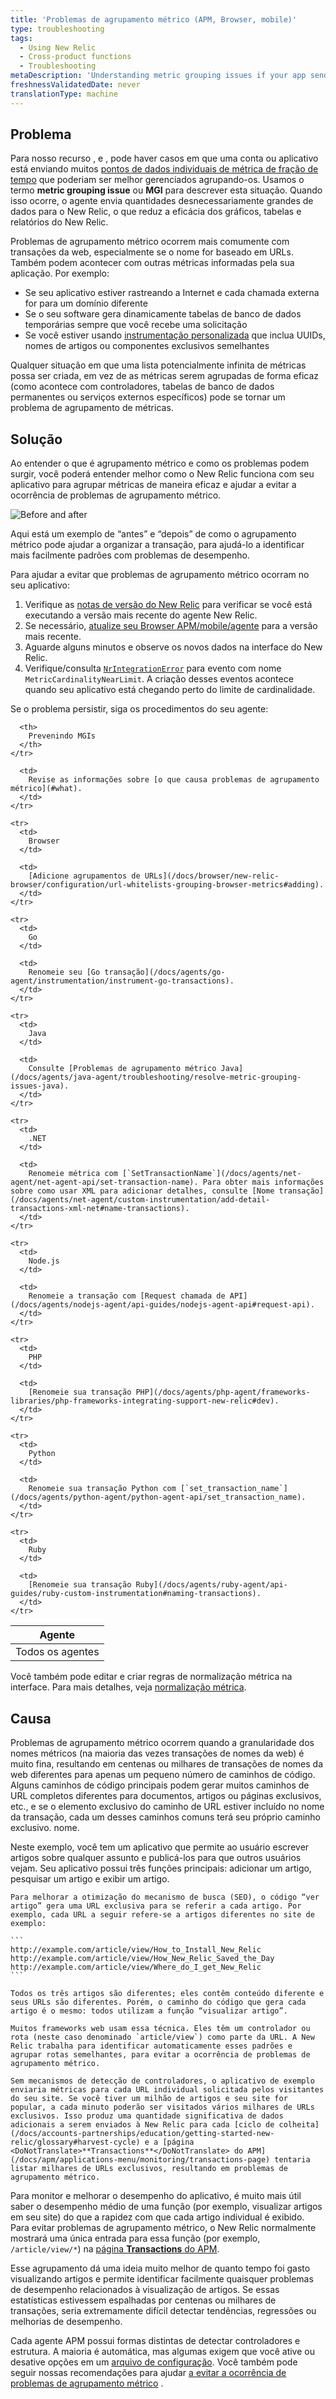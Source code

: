 ```yaml
---
title: 'Problemas de agrupamento métrico (APM, Browser, mobile)'
type: troubleshooting
tags:
  - Using New Relic
  - Cross-product functions
  - Troubleshooting
metaDescription: 'Understanding metric grouping issues if your app sends too many metrics to New Relic, preventing MGI from occurring, and troubleshooting steps.'
freshnessValidatedDate: never
translationType: machine
---
```



## Problema

Para nosso recurso <InlinePopover type="apm"/>, <InlinePopover type="browser"/>e <InlinePopover type="mobile"/>, pode haver casos em que uma conta ou aplicativo está enviando muitos [pontos de dados individuais de métrica de fração de tempo](/docs/data-analysis/metrics/analyze-your-metrics/data-collection-metric-timeslice-event-data#timeslice-data) que poderiam ser melhor gerenciados agrupando-os. Usamos o termo <DoNotTranslate>**metric grouping issue**</DoNotTranslate> ou <DoNotTranslate>**MGI**</DoNotTranslate> para descrever esta situação. Quando isso ocorre, o agente envia quantidades desnecessariamente grandes de dados para o New Relic, o que reduz a eficácia dos gráficos, tabelas e relatórios do New Relic.

Problemas de agrupamento métrico ocorrem mais comumente com transações da web, especialmente se o nome for baseado em URLs. Também podem acontecer com outras métricas informadas pela sua aplicação. Por exemplo:

* Se seu aplicativo estiver rastreando a Internet e cada chamada externa for para um domínio diferente
* Se o seu software gera dinamicamente tabelas de banco de dados temporárias sempre que você recebe uma solicitação
* Se você estiver usando [instrumentação personalizada](/docs/agents/manage-apm-agents/agent-metrics/custom-instrumentation) que inclua UUIDs, nomes de artigos ou componentes exclusivos semelhantes

Qualquer situação em que uma lista potencialmente infinita de métricas possa ser criada, em vez de as métricas serem agrupadas de forma eficaz (como acontece com controladores, tabelas de banco de dados permanentes ou serviços externos específicos) pode se tornar um problema de agrupamento de métricas.

## Solução

Ao entender o que é agrupamento métrico e como os problemas podem surgir, você poderá entender melhor como o New Relic funciona com seu aplicativo para agrupar métricas de maneira eficaz e ajudar a evitar a ocorrência de problemas de agrupamento métrico.

<img
  title=" Before and after"
  alt=" Before and after"
  src={solutionsMetricGrouping}
/>

<figcaption>
  Aqui está um exemplo de “antes” e “depois” de como o agrupamento métrico pode ajudar a organizar a transação, para ajudá-lo a identificar mais facilmente padrões com problemas de desempenho.
</figcaption>

Para ajudar a evitar que problemas de agrupamento métrico ocorram no seu aplicativo:

1. Verifique as [notas de versão do New Relic](/docs/release-notes) para verificar se você está executando a versão mais recente do agente New Relic.
2. Se necessário, [atualize seu Browser APM/mobile/agente](/docs/agents/manage-apm-agents/installation/update-new-relic-agent) para a versão mais recente.
3. Aguarde alguns minutos e observe os novos dados na interface do New Relic.
4. Verifique/consulta [`NrIntegrationError`](/docs/data-apis/manage-data/nrintegrationerror/) para evento com nome `MetricCardinalityNearLimit`. A criação desses eventos acontece quando seu aplicativo está chegando perto do limite de cardinalidade.

Se o problema persistir, siga os procedimentos do seu agente:

<table>
  <thead>
    <tr>
      <th>
        Agente
      </th>

      <th>
        Prevenindo MGIs
      </th>
    </tr>
  </thead>

  <tbody>
    <tr>
      <td>
        Todos os agentes
      </td>

      <td>
        Revise as informações sobre [o que causa problemas de agrupamento métrico](#what).
      </td>
    </tr>

    <tr>
      <td>
        Browser
      </td>

      <td>
        [Adicione agrupamentos de URLs](/docs/browser/new-relic-browser/configuration/url-whitelists-grouping-browser-metrics#adding).
      </td>
    </tr>

    <tr>
      <td>
        Go
      </td>

      <td>
        Renomeie seu [Go transação](/docs/agents/go-agent/instrumentation/instrument-go-transactions).
      </td>
    </tr>

    <tr>
      <td>
        Java
      </td>

      <td>
        Consulte [Problemas de agrupamento métrico Java](/docs/agents/java-agent/troubleshooting/resolve-metric-grouping-issues-java).
      </td>
    </tr>

    <tr>
      <td>
        .NET
      </td>

      <td>
        Renomeie métrica com [`SetTransactionName`](/docs/agents/net-agent/net-agent-api/set-transaction-name). Para obter mais informações sobre como usar XML para adicionar detalhes, consulte [Nome transação](/docs/agents/net-agent/custom-instrumentation/add-detail-transactions-xml-net#name-transactions).
      </td>
    </tr>

    <tr>
      <td>
        Node.js
      </td>

      <td>
        Renomeie a transação com [Request chamada de API](/docs/agents/nodejs-agent/api-guides/nodejs-agent-api#request-api).
      </td>
    </tr>

    <tr>
      <td>
        PHP
      </td>

      <td>
        [Renomeie sua transação PHP](/docs/agents/php-agent/frameworks-libraries/php-frameworks-integrating-support-new-relic#dev).
      </td>
    </tr>

    <tr>
      <td>
        Python
      </td>

      <td>
        Renomeie sua transação Python com [`set_transaction_name`](/docs/agents/python-agent/python-agent-api/set_transaction_name).
      </td>
    </tr>

    <tr>
      <td>
        Ruby
      </td>

      <td>
        [Renomeie sua transação Ruby](/docs/agents/ruby-agent/api-guides/ruby-custom-instrumentation#naming-transactions).
      </td>
    </tr>
  </tbody>
</table>

Você também pode editar e criar regras de normalização métrica na interface. Para mais detalhes, veja [normalização métrica](/docs/new-relic-solutions/new-relic-one/ui-data/metric-normalization-rules).

## Causa

Problemas de agrupamento métrico ocorrem quando a granularidade dos nomes métricos (na maioria das vezes transações de nomes da web) é muito fina, resultando em centenas ou milhares de transações de nomes da web diferentes para apenas um pequeno número de caminhos de código. Alguns caminhos de código principais podem gerar muitos caminhos de URL completos diferentes para documentos, artigos ou páginas exclusivos, etc., e se o elemento exclusivo do caminho de URL estiver incluído no nome da transação, cada um desses caminhos comuns terá seu próprio caminho exclusivo. nome.

<CollapserGroup>
  <Collapser
    id="example"
    title="Exemplo de MGI"
  >
    Neste exemplo, você tem um aplicativo que permite ao usuário escrever artigos sobre qualquer assunto e publicá-los para que outros usuários vejam. Seu aplicativo possui três funções principais: adicionar um artigo, pesquisar um artigo e exibir um artigo.

    Para melhorar a otimização do mecanismo de busca (SEO), o código “ver artigo” gera uma URL exclusiva para se referir a cada artigo. Por exemplo, cada URL a seguir refere-se a artigos diferentes no site de exemplo:

    ```
    http://example.com/article/view/How_to_Install_New_Relic
    http://example.com/article/view/How_New_Relic_Saved_the_Day
    http://example.com/article/view/Where_do_I_get_New_Relic
    ```

    Todos os três artigos são diferentes; eles contêm conteúdo diferente e seus URLs são diferentes. Porém, o caminho do código que gera cada artigo é o mesmo: todos utilizam a função “visualizar artigo”.

    Muitos frameworks web usam essa técnica. Eles têm um controlador ou rota (neste caso denominado `article/view`) como parte da URL. A New Relic trabalha para identificar automaticamente esses padrões e agrupar rotas semelhantes, para evitar a ocorrência de problemas de agrupamento métrico.

    Sem mecanismos de detecção de controladores, o aplicativo de exemplo enviaria métricas para cada URL individual solicitada pelos visitantes do seu site. Se você tiver um milhão de artigos e seu site for popular, a cada minuto poderão ser visitados vários milhares de URLs exclusivos. Isso produz uma quantidade significativa de dados adicionais a serem enviados à New Relic para cada [ciclo de colheita](/docs/accounts-partnerships/education/getting-started-new-relic/glossary#harvest-cycle) e a [página <DoNotTranslate>**Transactions**</DoNotTranslate> do APM](/docs/apm/applications-menu/monitoring/transactions-page) tentaria listar milhares de URLs exclusivos, resultando em problemas de agrupamento métrico.
  </Collapser>
</CollapserGroup>

Para monitor e melhorar o desempenho do aplicativo, é muito mais útil saber o desempenho médio de uma função (por exemplo, visualizar artigos em seu site) do que a rapidez com que cada artigo individual é exibido. Para evitar problemas de agrupamento métrico, o New Relic normalmente mostrará uma única entrada para essa função (por exemplo, `/article/view/*`) na [página <DoNotTranslate>**Transactions**</DoNotTranslate> do APM](/docs/apm/applications-menu/monitoring/transactions-page).

Esse agrupamento dá uma ideia muito melhor de quanto tempo foi gasto visualizando artigos e permite identificar facilmente quaisquer problemas de desempenho relacionados à visualização de artigos. Se essas estatísticas estivessem espalhadas por centenas ou milhares de transações, seria extremamente difícil detectar tendências, regressões ou melhorias de desempenho.

Cada agente APM possui formas distintas de detectar controladores e estrutura. A maioria é automática, mas algumas exigem que você ative ou desative opções em um [arquivo de configuração](/docs/agents/manage-apm-agents/configuration/configure-agent). Você também pode seguir nossas recomendações para ajudar [a evitar a ocorrência de problemas de agrupamento métrico](#prevent) .